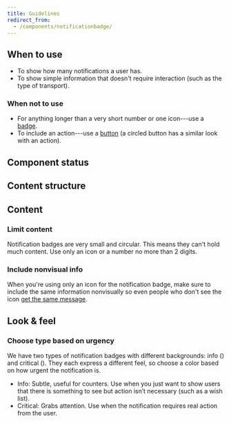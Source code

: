 ```yaml
---
title: Guidelines
redirect_from:
  - /components/notificationbadge/
---
```


<ReactExample exampleId="NotificationBadge-default" />

## When to use

- To show how many notifications a user has.
- To show simple information that doesn't require interaction (such as the type of transport).

### When not to use

- For anything longer than a very short number or one icon---use a [badge](/components/information/badge/).
- To include an action---use a [button](/components/action/button/)
  (a circled button has a similar look with an action).

## Component status

<ComponentStatus component="NotificationBadge" />

## Content structure

<FigmaFile
  file="4QJZqvBvRrLu6t9mwObCkA"
  node="119%3A1159"
  alt="Type: visually supports the message with different styles for different types; icon: optionally represent the notification visually and is not an action; content: displays the number of the notification and will not display if an icon is used."
/>

## Content

### Limit content

Notification badges are very small and circular.
This means they can't hold much content.
Use only an icon or a number no more than 2 digits.

### Include nonvisual info

When you're using only an icon for the notification badge,
make sure to include the same information nonvisually
so even people who don't see the icon [get the same message](/foundation/accessibility/).

<ReactExample exampleId="NotificationBadge-accessibility" />

## Look & feel

### Choose type based on urgency

We have two types of notification badges with different backgrounds:
info (<InlineToken name="paletteBlueLight" alternateName />)
and critical (<InlineToken name="paletteRedLight" alternateName />).
They each express a different feel,
so choose a color based on how urgent the notification is.

- Info: Subtle, useful for counters.
  Use when you just want to show users that there is something to see
  but action isn’t necessary (such as a wish list).
- Critical: Grabs attention.
  Use when the notification requires real action from the user.

<ReactExample exampleId="NotificationBadge-types" />
